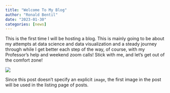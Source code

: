 ```yaml
---
title: "Welcome To My Blog"
author: "Ronald Bentil"
date: "2023-01-30"
categories: [news]
---
```


This is the first time I will be hosting a blog. This is mainly going to be about my attempts at data science and data visualization and a steady journey through while I get better each step of the way, of course, with my Professor's help and weekend zoom calls! Stick with me, and let's get out of the comfort zone!

![](thumbnail.jpg)

Since this post doesn't specify an explicit `image`, the first image in the post will be used in the listing page of posts.
